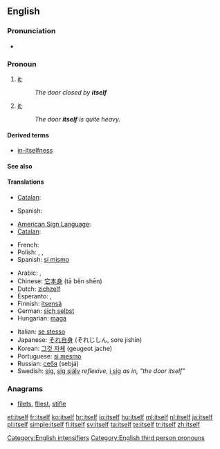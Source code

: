 ==English==

===Pronunciation===
* {{audio|en-us-itself.ogg|Audio (US)}}
*: {{rhymes|ɛlf}}

===Pronoun===
{{en-pron|desc=the third person singular, neuter, personal pronoun|the reflexive form of|it|masculine|himself|feminine|herself|plural|themselves}}

# {{reflexive}} [[it]]; {{non-gloss definition|A thing as the object of a verb or preposition that also appears as the subject}}
#: ''The door closed by '''itself'''''
# {{context|emphatic}} [[it]]; {{non-gloss definition|used to intensify the subject, especially to emphasize that it is the only participant in the predicate}}
#: ''The door '''itself''' is quite heavy.''

====Derived terms====
* [[in-itselfness]]

====See also====
{{English personal pronouns}}

====Translations====
{{trans-top|(reflexive) it}}
* [[Catalan]]: {{t-|ca|es}}
{{trans-mid}}
* Spanish: {{t+|es|se}}
{{trans-bottom}}
{{trans-top|(emphatic) it}}
* [[American Sign Language]]: {{tø|ase|A@Chesthigh SmallFrontandback|xs=American Sign Language}}
* [[Catalan]]: {{t-|ca|mateix}}
{{trans-mid}}
* French: {{t+|fr|soi-même}}
* Polish: {{t+|pl|sam|m}},  {{t+|pl|samo|n}},  {{t-|pl|sama|f}}
* Spanish: [[sí mismo]]
{{trans-bottom}}
{{checktrans-top}}
* Arabic: {{Arab|[[نفسه]]}} {{IPAchar|(nafsáhu)}} {{m}}, {{Arab|[[نفسها]]}} {{IPAchar|(nafsúha)}} {{f}}
* Chinese: [[它本身]] (tā běn shēn)
* Dutch: [[zichzelf]]
* Esperanto: {{t-|eo|si|xs=Esperanto}}, {{t-|eo|mem|xs=Esperanto}}
* Finnish: [[itsensä]]
* German: [[sich selbst]]
* Hungarian: [[maga]]
{{trans-mid}}
* Italian: [[se stesso]]
* Japanese: [[それ自身]] (それじしん, sore jishin)
* Korean: [[그것 자체]] (geugeot jache)
* Portuguese: [[si mesmo]]
* Russian: [[себя]] (sebjá)
* Swedish: [[sig]], [[sig själv]] ''reflexive'', [[i sig]] ''as in, "the door itself"''
{{trans-bottom}}

===Anagrams===
* [[filets#English|filets]], [[fliest#English|fliest]], [[stifle#English|stifle]]

[[Category:English intensifiers]]
[[Category:English third person pronouns]]

[[et:itself]]
[[fr:itself]]
[[ko:itself]]
[[hr:itself]]
[[io:itself]]
[[hu:itself]]
[[ml:itself]]
[[nl:itself]]
[[ja:itself]]
[[pl:itself]]
[[simple:itself]]
[[fi:itself]]
[[sv:itself]]
[[ta:itself]]
[[te:itself]]
[[tr:itself]]
[[zh:itself]]